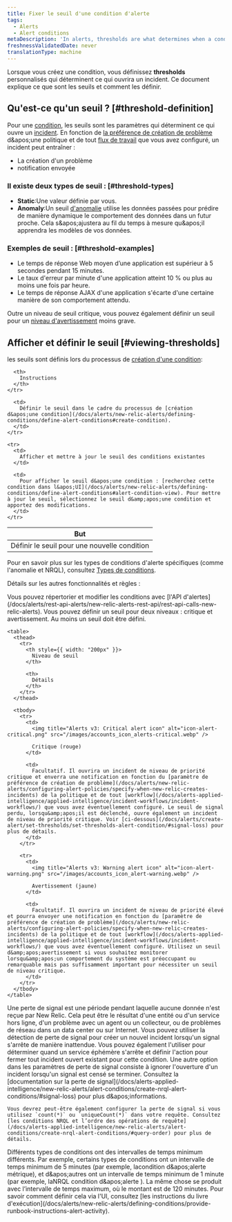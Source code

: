 ```yaml
---
title: Fixer le seuil d'une condition d'alerte
tags:
  - Alerts
  - Alert conditions
metaDescription: 'In alerts, thresholds are what determines when a condition will trigger an incident.'
freshnessValidatedDate: never
translationType: machine
---
```


Lorsque vous créez une condition, vous définissez <DNT>**thresholds**</DNT> personnalisés qui déterminent ce qui ouvrira un incident. Ce document explique ce que sont les seuils et comment les définir.

## Qu&apos;est-ce qu&apos;un seuil ? [#threshold-definition]

Pour une [condition](/docs/using-new-relic/welcome-new-relic/get-started/glossary#alert-condition), les seuils sont les paramètres qui déterminent ce qui ouvre un [incident](/docs/new-relic-solutions/get-started/glossary/#alert-incident). En fonction de [la préférence de création de problème](/docs/alerts/new-relic-alerts/configuring-alert-policies/specify-when-new-relic-creates-incidents) d&amp;apos;une politique et de tout [flux de travail](/docs/alerts-applied-intelligence/applied-intelligence/incident-workflows/incident-workflows/) que vous avez configuré, un incident peut entraîner :

* La création d&apos;un problème
* notification envoyée

### Il existe deux types de seuil : [#threshold-types]

* <DNT>**Static**</DNT>:Une valeur définie par vous.
* <DNT>**Anomaly**</DNT>:Un seuil [d&apos;anomalie](/docs/alerts-applied-intelligence/new-relic-alerts/advanced-alerts/other-condition-types/create-anomaly-alert-conditions/#set-anomaly-thresholds) utilise les données passées pour prédire de manière dynamique le comportement des données dans un futur proche. Cela s&amp;apos;ajustera au fil du temps à mesure qu&amp;apos;il apprendra les modèles de vos données.

### Exemples de seuil : [#threshold-examples]

* Le temps de réponse Web moyen d’une application est supérieur à 5 secondes pendant 15 minutes.
* Le taux d&apos;erreur par minute d&apos;une application atteint 10 % ou plus au moins une fois par heure.
* Le temps de réponse AJAX d&apos;une application s&apos;écarte d&apos;une certaine manière de son comportement attendu.

Outre un niveau de seuil critique, vous pouvez également définir un seuil pour un [niveau d&apos;avertissement](#threshold-levels) moins grave.

## Afficher et définir le seuil [#viewing-thresholds]

les seuils sont définis lors du processus de [création d&apos;une condition](/docs/alerts/new-relic-alerts/defining-conditions/define-alert-conditions):

<table>
  <thead>
    <tr>
      <th style={{ width: "220px" }}>
        But
      </th>

      <th>
        Instructions
      </th>
    </tr>
  </thead>

  <tbody>
    <tr>
      <td>
        Définir le seuil pour une nouvelle condition
      </td>

      <td>
        Définir le seuil dans le cadre du processus de [création d&apos;une condition](/docs/alerts/new-relic-alerts/defining-conditions/define-alert-conditions#create-condition).
      </td>
    </tr>

    <tr>
      <td>
        Afficher et mettre à jour le seuil des conditions existantes
      </td>

      <td>
        Pour afficher le seuil d&apos;une condition : [recherchez cette condition dans l&apos;UI](/docs/alerts/new-relic-alerts/defining-conditions/define-alert-conditions#alert-condition-view). Pour mettre à jour le seuil, sélectionnez le seuil d&amp;apos;une condition et apportez des modifications.
      </td>
    </tr>
  </tbody>
</table>

Pour en savoir plus sur les types de conditions d&apos;alerte spécifiques (comme l&apos;anomalie et NRQL), consultez [Types de conditions](/docs/alerts/new-relic-alerts/defining-conditions/define-alert-conditions#condition-types).

Détails sur les autres fonctionnalités et règles :

<CollapserGroup>
  <Collapser id="use-api" title="Utiliser l'API des alertes">
    Vous pouvez répertorier et modifier les conditions avec [l&apos;API d&apos;alertes](/docs/alerts/rest-api-alerts/new-relic-alerts-rest-api/rest-api-calls-new-relic-alerts).
  </Collapser>

  <Collapser id="threshold-levels" title="Définir le seuil">
    Vous pouvez définir un seuil pour deux niveaux : critique et avertissement. Au moins un seuil doit être défini.

    <table>
      <thead>
        <tr>
          <th style={{ width: "200px" }}>
            Niveau de seuil
          </th>

          <th>
            Détails
          </th>
        </tr>
      </thead>

      <tbody>
        <tr>
          <td>
            <img title="Alerts v3: Critical alert icon" alt="icon-alert-critical.png" src="/images/accounts_icon_alerts-critical.webp" />

            Critique (rouge)
          </td>

          <td>
            Facultatif. Il ouvrira un incident de niveau de priorité critique et enverra une notification en fonction du [paramètre de préférence de création de problème](/docs/alerts/new-relic-alerts/configuring-alert-policies/specify-when-new-relic-creates-incidents) de la politique et de tout [workflow](/docs/alerts-applied-intelligence/applied-intelligence/incident-workflows/incident-workflows/) que vous avez éventuellement configuré. Le seuil de signal perdu, lorsqu&amp;apos;il est déclenché, ouvre également un incident de niveau de priorité critique. Voir [ci-dessous](/docs/alerts/create-alert/set-thresholds/set-thresholds-alert-condition/#signal-loss) pour plus de détails.
          </td>
        </tr>

        <tr>
          <td>
            <img title="Alerts v3: Warning alert icon" alt="icon-alert-warning.png" src="/images/accounts_icon_alert-warning.webp" />

            Avertissement (jaune)
          </td>

          <td>
            Facultatif. Il ouvrira un incident de niveau de priorité élevé et pourra envoyer une notification en fonction du [paramètre de préférence de création de problème](/docs/alerts/new-relic-alerts/configuring-alert-policies/specify-when-new-relic-creates-incidents) de la politique et de tout [workflow](/docs/alerts-applied-intelligence/applied-intelligence/incident-workflows/incident-workflows/) que vous avez éventuellement configuré. Utilisez un seuil d&amp;apos;avertissement si vous souhaitez monitorer lorsqu&amp;apos;un comportement du système est préoccupant ou remarquable mais pas suffisamment important pour nécessiter un seuil de niveau critique.
          </td>
        </tr>
      </tbody>
    </table>
  </Collapser>

  <Collapser id="signal-loss" title="Perte de signal (NRQL uniquement)">
    Une perte de signal est une période pendant laquelle aucune donnée n&apos;est reçue par New Relic. Cela peut être le résultat d&apos;une entité ou d&apos;un service hors ligne, d&apos;un problème avec un agent ou un collecteur, ou de problèmes de réseau dans un data center ou sur Internet. Vous pouvez utiliser la détection de perte de signal pour créer un nouvel incident lorsqu&apos;un signal s&apos;arrête de manière inattendue. Vous pouvez également l&apos;utiliser pour déterminer quand un service éphémère s&apos;arrête et définir l&apos;action pour fermer tout incident ouvert existant pour cette condition. Une autre option dans les paramètres de perte de signal consiste à ignorer l&apos;ouverture d&apos;un incident lorsqu&apos;un signal est censé se terminer. Consultez la [documentation sur la perte de signal](/docs/alerts-applied-intelligence/new-relic-alerts/alert-conditions/create-nrql-alert-conditions/#signal-loss) pour plus d&amp;apos;informations.

    Vous devrez peut-être également configurer la perte de signal si vous utilisez `count(*)` ou `uniqueCount(*)` dans votre requête. Consultez [les conditions NRQL et l’ordre des opérations de requête](/docs/alerts-applied-intelligence/new-relic-alerts/alert-conditions/create-nrql-alert-conditions/#query-order) pour plus de détails.
  </Collapser>

  <Collapser id="time-intervals" title="Définir des intervalles de temps">
    Différents types de conditions ont des intervalles de temps minimum différents. Par exemple, certains types de conditions ont un intervalle de temps minimum de 5 minutes (par exemple, la<InlinePopover type="apm" />condition d&amp;apos;alerte métrique), et d&amp;apos;autres ont un intervalle de temps minimum de 1 minute (par exemple, laNRQL condition d&amp;apos;alerte ). La même chose se produit avec l’intervalle de temps maximum, où le montant est de 120 minutes.
  </Collapser>

  <Collapser id="runbook" title="Définir l'URL pour les instructions runbook">
    Pour savoir comment définir cela via l&apos;UI, consultez [les instructions du livre d&apos;exécution](/docs/alerts/new-relic-alerts/defining-conditions/provide-runbook-instructions-alert-activity).
  </Collapser>
</CollapserGroup>